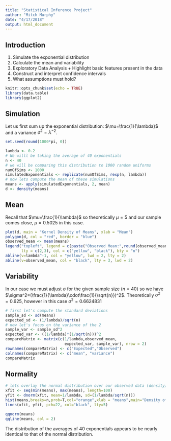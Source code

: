 ```yaml
---
title: "Statistical Inference Project"
author: "Mitch Murphy"
date: "4/17/2018"
output: html_document
---
```

## Introduction 
1. Simulate the exponential distribution
  1. Calculate the mean and variability
  2. Exploratory Data Analysis
    + Highlight basic features present in the data
  3. Construct and interpret confidence intervals
  4. What assumptions must hold?
 

```r
knitr::opts_chunk$set(echo = TRUE)
library(data.table)
library(ggplot2)
```

## Simulation
Let us first sum up the exponential distribution: $\mu=\frac{1}{\lambda}$ and a variance  $\sigma^2=\lambda^{-2}$. 

```r
set.seed(round(1000*pi, 0))

lambda <- 0.2
# We willl be taking the average of 40 exponentials
n <- 40
# we will be comparing this distribution to 1000 random uniforms
numOfSims <- 1000
simulatedExponentials <- replicate(numOfSims, rexp(n, lambda))
# now lets compute the mean of these simulations
means <- apply(simulatedExponentials, 2, mean)
d <- density(means)
```

## Mean
Recall that $\mu=\frac{1}{\lambda}$ so theoretically $\mu=5$ and our sample comes close, $\mu=0.5025$ in this case. 
```r
plot(d, main = "Kernel Density of Means", xlab = "Mean")
polygon(d, col = "red", border = "blue")
observed_mean <- mean(means)
legend("topleft", legend = c(paste("Observed Mean:",round(observed_mean,3)), paste("Expected Mean:",lambda^-1)),
       lty = c(2,3), col = c("yellow", "black"), bty = "n")
abline(v=lambda^-1, col = "yellow", lwd = 2, lty = 2)
abline(v=observed_mean, col = "black", lty = 3, lwd = 2)
```

## Variability 
In our case we must adjust $\sigma$ for the given sample size ($n=40$) so we have 
$\sigma^2=(\frac{1}{\lambda}\cdot\frac{1}{\sqrt{n}})^2$. Theoretically $\sigma^2=0.625$, however in this case
$\sigma^2=0.6624831$

```r
# first let's compute the standard deviations
sample_sd <- sd(means)
expected_sd <- (1/lambda)/sqrt(n)
# now let's focus on the variance of the 2
sample_var <- sample_sd^2
expected_var <- ((1/lambda)*(1/sqrt(n)))^2
compareMatrix <- matrix(c(1/lambda,observed_mean,
                          expected_var, sample_var), nrow = 2)
rownames(compareMatrix) <- c("Expected","Observed")
colnames(compareMatrix) <- c("mean", "variance")
compareMatrix
```

## Normality
```r
# lets overlay the normal distribution over our observed data (density/histogram)
xfit <- seq(min(means), max(means), length=100)
yfit <- dnorm(xfit, mean=1/lambda, sd=(1/lambda/sqrt(n)))
hist(means,breaks=n,prob=T,col="orange",xlab = "means",main="Density of means",ylab="density")
lines(xfit, yfit, pch=22, col="black", lty=5)

qqnorm(means)
qqline(means, col = 2)
```
The distribution of the averages of 40 exponentials appears to be nearly identical to that of the normal distribution. 